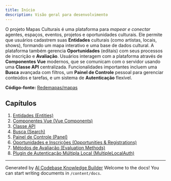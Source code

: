 ```yaml
---
title: Início
description: Visão geral para desenvolvimento
---
```


O projeto Mapas Culturais é uma plataforma para *mapear e conectar* agentes, espaços, eventos, projetos e oportunidades culturais. Ele permite que usuários cadastrem suas **Entidades** culturais (como artistas, locais, shows), formando um mapa interativo e uma base de dados cultural. A plataforma também gerencia **Oportunidades** (editais) com seus processos de inscrição e **Avaliação**. Usuários interagem com a plataforma através de **Componentes Vue** modernos, que se comunicam com o servidor usando uma **Classe API** centralizada. Funcionalidades importantes incluem uma **Busca** avançada com filtros, um **Painel de Controle** pessoal para gerenciar conteúdos e tarefas, e um sistema de **Autenticação** flexível.

**Código-fonte:** [Redemapas/mapas](https://github.com/redemapas/mapas)

<Mermaid
  chart='
flowchart TD
    A0["Entidades Entities"]
    A1["Componentes Vue Vue Components"]
    A2["Classe API"]
    A3["Plugin de Autenticação Múltipla Local MultipleLocalAuth"]
    A4["Oportunidades e Inscrições Opportunities & Registrations"]
    A5["Métodos de Avaliação Evaluation Methods"]
    A6["Painel de Controle Panel"]
    A7["Busca Search"]
    A1 -- "Exibe e manipula" --> A0
    A1 -- "Usa para comunicação backend" --> A2
    A2 -- "Busca e persiste" --> A0
    A3 -- "Fornece componentes de UI" --> A1
    A3 -- "Usa para chamadas de autent..." --> A2
    A4 -- "São tipos de" --> A0
    A4 -- "Usa componentes de UI" --> A1
    A4 -- "Define métodos para" --> A5
    A5 -- "Usa componentes de formulário" --> A1
    A5 -- "Avalia inscrições de" --> A4
    A6 -- "Gerencia - do usuário" --> A0
    A6 -- "É construído com" --> A1
    A6 -- "Usa para buscar dados do us..." --> A2
    A6 -- "Exibe Inscrições/Avaliações" --> A4
    A7 -- "Encontra e filtra" --> A0
    A7 -- "É implementada com" --> A1
    A7 -- "Usa para obter resultados" --> A2
' />
## Capítulos

1. [Entidades (Entities)
](devs/01_entidades__entities__)
2. [Componentes Vue (Vue Components)
](devs/02_componentes_vue__vue_components__)
3. [Classe API
](devs/03_classe_api_)
4. [Busca (Search)
](devs/04_busca__search__)
5. [Painel de Controle (Panel)
](devs/05_painel_de_controle__panel__)
6. [Oportunidades e Inscrições (Opportunities & Registrations)
](devs/06_oportunidades_e_inscricoes__opportunities___registrations__)
7. [Métodos de Avaliação (Evaluation Methods)
](devs/07_metodos_de_avaliacao__evaluation_methods__)
8. [Plugin de Autenticação Múltipla Local (MultipleLocalAuth)
](devs/08_plugin_de_autenticacao_multipla_local__multiplelocalauth__)

---

Generated by [AI Codebase Knowledge Builder](https://github.com/The-Pocket/Tutorial-Codebase-Knowledge)
Welcome to the docs! You can start writing documents in `/content/docs`.
